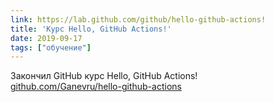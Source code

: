 ```yaml
---
link: https://lab.github.com/github/hello-github-actions!
title: 'Курс Hello, GitHub Actions!'
date: 2019-09-17
tags: ["обучение"]
---
```


Закончил GitHub курс Hello, GitHub Actions!  
[github.com/Ganevru/hello-github-actions](https://github.com/Ganevru/hello-github-actions)